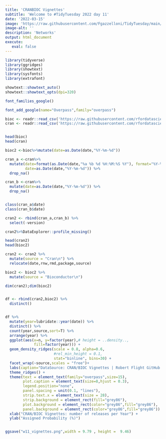 ```yaml
---
title: 'CRANBIOC Vignettes'
subtitle: 'Welcome to #TidyTuesday 2022 day 11'
date: '2022-03-15'
image: 'https://raw.githubusercontent.com/Fgazzelloni/TidyTuesday/main/data/2022/w11_vignettes/w11_vignettes.png'
image-alt: ''
description: 'Networks'
output: html_document
execute: 
   eval: false
---
```


```r

library(tidyverse)
library(ggridges)
library(showtext)
library(sysfonts)
library(extrafont)

showtext::showtext_auto()
showtext::showtext_opts(dpi=320)

font_families_google()

font_add_google(name="Overpass",family="overpass")

bioc <- readr::read_csv('https://raw.githubusercontent.com/rfordatascience/tidytuesday/master/data/2022/2022-03-15/bioc.csv')
cran <- readr::read_csv('https://raw.githubusercontent.com/rfordatascience/tidytuesday/master/data/2022/2022-03-15/cran.csv')


head(bioc)
head(cran)

bioc2 <-bioc%>%mutate(date=as.Date(date,"%Y-%m-%d"))

cran_a <-cran%>%
  mutate(date=format(as.Date(date,"%a %b %d %H:%M:%S %Y"), format="%Y-%m-%d"),
         date=as.Date(date,"%Y-%m-%d")) %>%
  drop_na()

cran_b <-cran%>%
  mutate(date=as.Date(date,"%Y-%m-%d")) %>%
  drop_na()


class(cran_a$date)
class(cran_b$date)

cran2 <- rbind(cran_a,cran_b) %>%
  select(-version)

cran2%>%DataExplorer::profile_missing()

head(cran2)
head(bioc2)

cran2 <- cran2 %>% 
  mutate(source = "Cran\n") %>%
  relocate(date,rnw,rmd,package,source)

bioc2 <- bioc2 %>%
  mutate(source = "Bioconductor\n")

dim(cran2);dim(bioc2)


df <- rbind(cran2,bioc2) %>%
  distinct()


df %>%
  mutate(year=lubridate::year(date)) %>%
  distinct() %>%
  count(year,source,sort=T) %>%
  arrange(year) %>%
  ggplot(aes(x=n, y=factor(year),# height = ..density..,
             fill=factor(year))) +
  geom_density_ridges(scale = 0.8, alpha=0.6, 
                      #rel_min_height = 0.1,
                      stat="binline", bins=30) +
  facet_wrap(~source,scales = "free")+
  labs(caption="DataSource: CRAN/BIOC Vignettes | Robert Flight GitHub | #TidyTuesday week 11 2022 | DataViz: Federica Gazzelloni") +
  theme_ridges() +
  theme(text = element_text(family="overpass",size=15),
        plot.caption = element_text(size=8,hjust = 0.3),
        legend.position="none",
        panel.spacing = unit(0.1, "lines"),
        strip.text.x = element_text(size = 28),
        strip.background = element_rect(fill="grey86"),
        plot.background = element_rect(color="grey86",fill="grey86"),
        panel.background = element_rect(color="grey86",fill="grey86")) +
  xlab("CRAN/BIOC Vignettes: number of releases per Year") +
  ylab("Assigned Probability (%)")


ggsave("w11_vignettes.png",width = 9.79 , height =  9.46)

```
